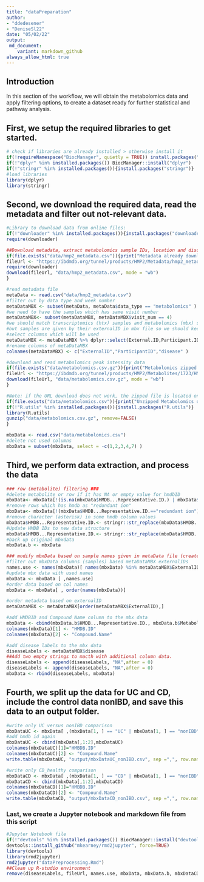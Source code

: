 ```yaml
---
title: "dataPreparation"
author: 
- "ddedesener"
- "DeniseSl22"
date: "05/02/22"
output:
 md_document:
    variant: markdown_github
always_allow_html: true
---
```

## Introduction
In this section of the workflow, we will obtain the metabolomics data and apply filtering options, to create a dataset ready for further statistical and pathway analysis.

## First, we setup the required libraries to get started.
```r
# check if libraries are already installed > otherwise install it
if(!requireNamespace("BiocManager", quietly = TRUE)) install.packages("BiocManager",repos = "http://cran.us.r-project.org")
if(!"dplyr" %in% installed.packages()) BiocManager::install("dplyr")
if(!"stringr" %in% installed.packages()){install.packages("stringr")}
#load libraries
library(dplyr)
library(stringr)
```

## Second, we download the required data, read the metadata and filter out not-relevant data.
```r
#Library to download data from online files:
if(!"downloader" %in% installed.packages()){install.packages("downloader")}
require(downloader)

##Download metadata, extract metabolomics sample IDs, location and disorders.
if(file.exists("data/hmp2_metadata.csv")){print("Metadata already downloaded")}else{
fileUrl <- "https://ibdmdb.org/tunnel/products/HMP2/Metadata/hmp2_metadata.csv?accessType=DOWNLOAD"
require(downloader)
download(fileUrl, "data/hmp2_metadata.csv", mode = "wb")
}

#read metadata file
metaData <- read.csv("data/hmp2_metadata.csv")
#filter out by data type and week number
metaDataMBX <- subset(metaData, metaData$data_type == "metabolomics" )
#we need to have the samples which has same visit number
metaDataMBX<- subset(metaDataMBX, metaDataMBX$visit_num == 4)
#we should match transcriptomics (htx) samples and metabolomics (mbx) samples with participantID
#but samples are given by their externalID in mbx file so we should keep them both
#select columns which will be used
metaDataMBX <- metaDataMBX %>% dplyr::select(External.ID,Participant.ID,diagnosis)
#rename columns of metaDataMBX
colnames(metaDataMBX) <- c("ExternalID","ParticipantID","disease" )

#download and read metabolomics peak intensity data
if(file.exists("data/metabolomics.csv.gz")){print("Metabolomics zipped data already downloaded")}else{
fileUrl <- "https://ibdmdb.org/tunnel/products/HMP2/Metabolites/1723/HMP2_metabolomics.csv.gz?accessType=DOWNLOAD"
download(fileUrl, "data/metabolomics.csv.gz", mode = "wb")
}

#Note: if the URL download does not work, the zipped file is located on GitHub to continue the rest of this script.
if(file.exists("data/metabolomics.csv")){print("Unzipped Metabolomics data already downloaded")}else{
if(!"R.utils" %in% installed.packages()){install.packages("R.utils")}
library(R.utils)
gunzip("data/metabolomics.csv.gz", remove=FALSE)
}

mbxData <- read.csv("data/metabolomics.csv")
#delete not used columns
mbxData = subset(mbxData, select = -c(1,2,3,4,7) )
```
## Third, we perform data extraction, and process the data
```r
### row (metabolite) filtering ###
#delete metabolite or row if it has NA or empty value for hmdbID
mbxData<- mbxData[!(is.na(mbxData$HMDB...Representative.ID.) | mbxData$HMDB...Representative.ID.=="") , ]
#remove rows which has hmdb as "redundant ion"
mbxData<- mbxData[!(mbxData$HMDB...Representative.ID.=="redundant ion") , ]
#remove character (asterisk) in some hmdb column values
mbxData$HMDB...Representative.ID.<- stringr::str_replace(mbxData$HMDB...Representative.ID., '\\*', '')
#Update HMDB IDs to new data structure
mbxData$HMDB...Representative.ID.<- stringr::str_replace(mbxData$HMDB...Representative.ID., 'HMDB', 'HMDB00')
#back up original mbxdata
mbxData.b <- mbxData

### modify mbxData based on sample names given in metaData file (created with the criteria visit_num=4 )###
#filter out mbxData columns (samples) based metaDataMBX externalIDs
names.use <- names(mbxData)[ names(mbxData) %in% metaDataMBX$ExternalID]
#update mbx data with used names
mbxData <- mbxData [ ,names.use]
#order data based on col names
mbxData <- mbxData[ , order(names(mbxData))]

#order metadata based on externalID
metaDataMBX <- metaDataMBX[order(metaDataMBX$ExternalID),]

#add HMDBID and Compound Name column to the mbx data
mbxData <- cbind(mbxData.b$HMDB...Representative.ID., mbxData.b$Metabolite,mbxData)
colnames(mbxData)[1] <- "HMDB.ID"
colnames(mbxData)[2] <- "Compound.Name"

#add disease labels to the mbx data
diseaseLabels <- metaDataMBX$disease
##Add two empty strings to macth with additional column data.
diseaseLabels <- append(diseaseLabels, "NA",after = 0)
diseaseLabels <- append(diseaseLabels, "NA",after = 0)
mbxData <- rbind(diseaseLabels, mbxData)
```

## Fourth, we split up the data for UC and CD, include the control data nonIBD, and save this data to an output folder.
```r
#write only UC versus nonIBD comparison
mbxDataUC <- mbxData[ ,(mbxData[1, ] == "UC" | mbxData[1, ] == "nonIBD")]
#add hmdb id again
mbxDataUC <- cbind(mbxData[,1:2],mbxDataUC)
colnames(mbxDataUC)[1]="HMBDB.ID"
colnames(mbxDataUC)[2] <- "Compound.Name"
write.table(mbxDataUC, "output/mbxDataUC_nonIBD.csv", sep =",", row.names = FALSE)

#write only CD_healthy comparison
mbxDataCD <- mbxData[ ,(mbxData[1, ] == "CD" | mbxData[1, ] == "nonIBD")]
mbxDataCD <- cbind(mbxData[,1:2],mbxDataCD)
colnames(mbxDataCD)[1]="HMBDB.ID"
colnames(mbxDataCD)[2] <- "Compound.Name"
write.table(mbxDataCD, "output/mbxDataCD_nonIBD.csv", sep =",", row.names = FALSE)

```

### Last, we create a Jupyter notebook and markdown file from this script
```r
#Jupyter Notebook file
if(!"devtools" %in% installed.packages()) BiocManager::install("devtools")
devtools::install_github("mkearney/rmd2jupyter", force=TRUE)
library(devtools)
library(rmd2jupyter)
rmd2jupyter("dataPreprocessing.Rmd")
##Clean up R-studio environment
remove(diseaseLabels, fileUrl, names.use, mbxData, mbxData.b, mbxDataCD, mbxDataUC, metaDataMBX, metaData)
```
